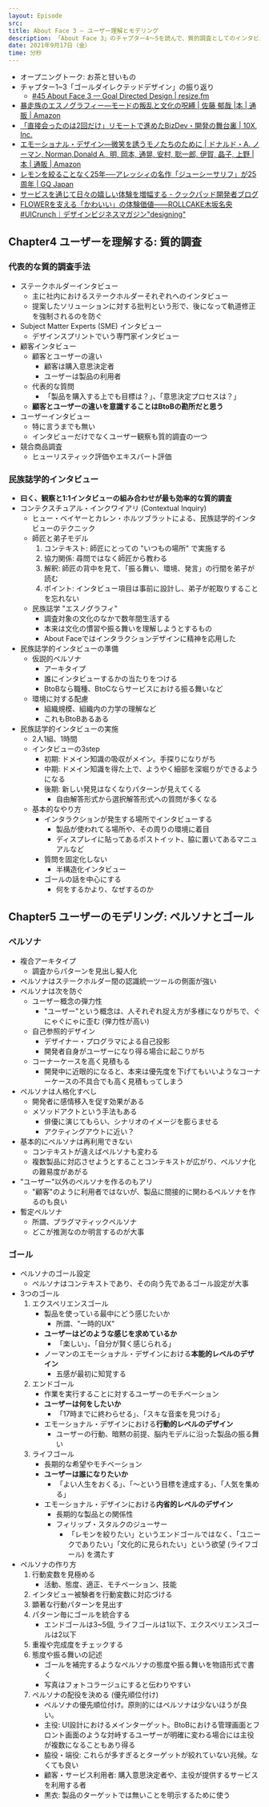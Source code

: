 ```yaml
---
layout: Episode
src: 
title: About Face 3 — ユーザー理解とモデリング
description: 「About Face 3」のチャプター4〜5を読んで、質的調査としてのインタビューや、ペルソナとゴール設定など、ユーザー理解とモデリング手法について話しました。
date: 2021年9月17日（金）
time: 分秒
---
```


- オープニングトーク: お茶と甘いもの
- チャプター1~3「ゴールダイレクテッドデザイン」の振り返り
    - [#45 About Face 3 — Goal Directed Design | resize.fm](https://resize.fm/ep/45-about-face-3-goal-directed-design)
- [暴走族のエスノグラフィー―モードの叛乱と文化の呪縛 | 佐藤 郁哉 |本 | 通販 | Amazon](https://www.amazon.co.jp//dp/478850197X)
- [「直接会ったのは2回だけ」リモートで進めたBizDev・開発の舞台裏 | 10X, Inc.](https://10x.co.jp/articles/posts/?id=2020-12-02)
- [エモーショナル・デザイン―微笑を誘うモノたちのために | ドナルド・A. ノーマン, Norman,Donald A., 明, 岡本, 通晃, 安村, 聡一郎, 伊賀, 晶子, 上野 |本 | 通販 | Amazon](https://www.amazon.co.jp/dp/4788509210)
- [レモンを絞ることなく25年──アレッシィの名作「ジューシーサリフ」が25周年 | GQ Japan](https://www.gqjapan.jp/life/interior/20150529/alessi-lemon-juicy-surf)
- [サービスを通じて日々の嬉しい体験を増幅する - クックパッド開発者ブログ](https://techlife.cookpad.com/entry/2015/06/01/135804)
- [FLOWERを支える「かわいい」の体験価値——ROLLCAKE木坂名央 #UICrunch｜デザインビジネスマガジン"designing"](https://note.designing.jp/n/n0775bb3fd9bb)

## Chapter4 ユーザーを理解する: 質的調査

### 代表的な質的調査手法

- ステークホルダーインタビュー
    - 主に社内におけるステークホルダーそれぞれへのインタビュー
    - 提案したソリューションに対する批判という形で、後になって軌道修正を強制されるのを防ぐ
- Subject Matter Experts (SME) インタビュー
    - デザインスプリントでいう専門家インタビュー
- 顧客インタビュー
    - 顧客とユーザーの違い
        - 顧客は購入意思決定者
        - ユーザーは製品の利用者
    - 代表的な質問
        - 「製品を購入する上でも目標は？」、「意思決定プロセスは？」
    - **顧客とユーザーの違いを意識することはBtoBの勘所だと思う**
- ユーザーインタビュー
    - 特に言うまでも無い
    - インタビューだけでなくユーザー観察も質的調査の一つ
- 競合商品調査
    - ヒューリスティック評価やエキスパート評価

### 民族誌学的インタビュー

- **曰く、観察と1:1インタビューの組み合わせが最も効率的な質的調査**
- コンテクスチュアル・インクワイアリ (Contextual Inquiry)
    - ヒュー・ベイヤーとカレン・ホルツブラットによる、民族誌学的インタビューのテクニック
    - 師匠と弟子モデル
        1. コンテキスト: 師匠にとっての "いつもの場所" で実施する
        2. 協力関係: 尋問ではなく師匠から教わる
        3. 解釈: 師匠の背中を見て、「振る舞い、環境、発言」の行間を弟子が読む
        4. ポイント:  インタビュー項目は事前に設計し、弟子が舵取りすることを忘れない
    - 民族誌学 "エスノグラフィ"
        - 調査対象の文化のなかで数年間生活する
        - 本来は文化の慣習や振る舞いを理解しようとするもの
        - About Faceではインタラクションデザインに精神を応用した
- 民族誌学的インタビューの準備
    - 仮説的ペルソナ
        - アーキタイプ
        - 誰にインタビューするかの当たりをつける
        - BtoBなら職種、BtoCならサービスにおける振る舞いなど
    - 環境に対する配慮
        - 組織規模、組織内の力学の理解など
        - これもBtoBあるある
- 民族誌学的インタビューの実施
    - 2人1組、1時間
    - インタビューの3step
        - 初期: ドメイン知識の吸収がメイン。手探りになりがち
        - 中期: ドメイン知識を得た上で、ようやく細部を深堀りができるようになる
        - 後期: 新しい発見はなくなりパターンが見えてくる
            - 自由解答形式から選択解答形式への質問が多くなる
    - 基本的なやり方
        - インタラクションが発生する場所でインタビューする
            - 製品が使われてる場所や、その周りの環境に着目
            - ディスプレイに貼ってあるポストイット、脇に置いてあるマニュアルなど
        - 質問を固定化しない
            - 半構造化インタビュー
        - ゴールの話を中心にする
            - 何をするかより、なぜするのか

## Chapter5 ユーザーのモデリング: ペルソナとゴール

### ペルソナ

- 複合アーキタイプ
    - 調査からパターンを見出し擬人化
- ペルソナはステークホルダー間の認識統一ツールの側面が強い
- ペルソナは次を防ぐ
    - ユーザー概念の弾力性
        - "ユーザー"という概念は、人それぞれ捉え方が多様になりがちで、ぐにゃぐにゃに歪む (弾力性が高い)
    - 自己参照的デザイン
        - デザイナー・プログラマによる自己投影
        - 開発者自身がユーザーになり得る場合に起こりがち
    - コーナーケースを高く見積もる
        - 開発中に近眼的になると、本来は優先度を下げてもいいようなコーナーケースの不具合でも高く見積もってしまう
- ペルソナは人格化すべし
    - 開発者に感情移入を促す効果がある
    - メソッドアクトという手法もある
        - 俳優に演じてもらい、シナリオのイメージを膨らませる
        - アクティングアウトに近い？
- 基本的にペルソナは再利用できない
    - コンテキストが違えばペルソナも変わる
    - 複数製品に対応させようとすることコンテキストが広がり、ペルソナ化の難易度があがる
- "ユーザー"以外のペルソナを作るのもアリ
    - "顧客"のように利用者ではないが、製品に間接的に関わるペルソナを作るのも良い
- 暫定ペルソナ
    - 所謂、プラグマティックペルソナ
    - どこが推測なのか明言するのが大事

### ゴール

- ペルソナのゴール設定
    - ペルソナはコンテキストであり、その向う先であるゴール設定が大事
- 3つのゴール
    1. エクスペリエンスゴール
        - 製品を使っている最中にどう感じたいか
            - 所謂、"一時的UX"
        - **ユーザーはどのような感じを求めているか**
            - 「楽しい」、「自分が賢く感じられる」
        - ノーマンのエモーショナル・デザインにおける**本能的レベルのデザイン**
            - 五感が最初に知覚する
    2. エンドゴール
        - 作業を実行することに対するユーザーのモチベーション
        - **ユーザーは何をしたいか**
            - 「17時までに終わらせる」、「スキな音楽を見つける」
        - エモーショナル・デザインにおける**行動的レベルのデザイン**
            - ユーザーの行動、暗黙の前提、脳内モデルに沿った製品の振る舞い
    3. ライフゴール
        - 長期的な希望やモチベーション
        - **ユーザーは誰になりたいか**
            - 「よい人生をおくる」、「〜という目標を達成する」、「人気を集める」
        - エモーショナル・デザインにおける**内省的レベルのデザイン**
            - 長期的な製品との関係性
            - フィリップ・スタルクのジューサー
                - 「レモンを絞りたい」というエンドゴールではなく、「ユニークでありたい」「文化的に見られたい」という欲望 (ライフゴール) を満たす
- ペルソナの作り方
    1. 行動変数を見極める
        - 活動、態度、適正、モチベーション、技能
    2. インタビュー被験者を行動変数に対応づける
    3. 顕著な行動パターンを見出す
    4. パターン毎にゴールを統合する
        - エンドゴールは3~5個, ライフゴールは1以下、エクスペリエンスゴールは2以下
    5. 重複や完成度をチェックする
    6. 態度や振る舞いの記述
        - ゴールを補完するようなペルソナの態度や振る舞いを物語形式で書く
        - 写真はフォトコラージュにすると伝わりやすい
    7. ペルソナの配役を決める (優先順位付け)
        - ペルソナの優先順位付け。原則的にはペルソナは少ないほうが良い。
        - 主役: UI設計におけるメインターゲット。BtoBにおける管理画面とフロント画面のような対峙するユーザーが明確に変わる場合には主役が複数になることもあり得る
        - 脇役・端役: これらが多すぎるとターゲットが絞れていない兆候。なくても良い
        - 顧客・サービス利用者: 購入意思決定者や、主役が提供するサービスを利用する者
        - 黒衣: 製品のターゲットでは無いことを明示するために使う
